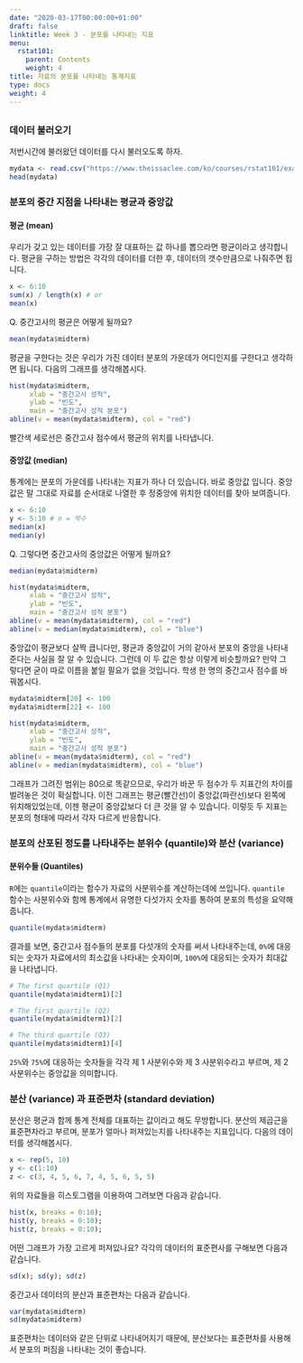 ```yaml
---
date: "2020-03-17T00:00:00+01:00"
draft: false
linktitle: Week 3 - 분포를 나타내는 지표
menu:
  rstat101:
    parent: Contents
    weight: 4
title: 자료의 분포를 나타내는 통계지표
type: docs
weight: 4
---
```


## 

### 데이터 불러오기

저번시간에 불러왔던 데이터를 다시 불러오도록 하자.

```r
mydata <- read.csv("https://www.theissaclee.com/ko/courses/rstat101/examscore.csv", header = TRUE)
head(mydata)
```


### 분포의 중간 지점을 나타내는 평균과 중앙값

#### 평균 (mean)

우리가 갖고 있는 데이터를 가장 잘 대표하는 값 하나를 뽑으라면 평균이라고 생각합니다. 평균을 구하는 방법은 각각의 데이터를 더한 후, 데이터의 갯수만큼으로 나줘주면 됩니다. 

```r
x <- 6:10
sum(x) / length(x) # or
mean(x)
```

Q. 중간고사의 평균은 어떻게 될까요?

```r
mean(mydata$midterm)
```

평균을 구한다는 것은 우리가 가진 데이터 분포의 가운데가 어디인지를 구한다고 생각하면 됩니다. 다음의 그래프를 생각해봅시다.

```r
hist(mydata$midterm,
     xlab = "중간고사 성적",
     ylab = "빈도",
     main = "중간고사 성적 분포")
abline(v = mean(mydata$midterm), col = "red")
```

빨간색 세로선은 중간고사 점수에서 평균의 위치를 나타냅니다.

#### 중앙값 (median)

통계에는 분포의 가운데를 나타내는 지표가 하나 더 있습니다. 바로 중앙값 입니다. 중앙값은 말 그대로 자료를 순서대로 나열한 후 정중앙에 위치한 데이터를 찾아 보여줍니다.

```r
x <- 6:10
y <- 5:10 # n = 짝수
median(x)
median(y)
```

Q. 그렇다면 중간고사의 중앙값은 어떻게 될까요?

```r
median(mydata$midterm)
```

```r
hist(mydata$midterm,
     xlab = "중간고사 성적",
     ylab = "빈도",
     main = "중간고사 성적 분포")
abline(v = mean(mydata$midterm), col = "red")
abline(v = median(mydata$midterm), col = "blue")
```

중앙값이 평균보다 살짝 큽니다만, 평균과 중앙값이 거의 같아서 분포의 중앙을 나타내 준다는 사실을 잘 알 수 있습니다. 그런데 이 두 값은 항상 이렇게 비슷할까요? 만약 그렇다면 굳이 따로 이름을 붙일 필요가 없을 것입니다. 학생 한 명의 중간고사 점수를 바꿔봅시다.

```r
mydata$midterm[20] <- 100
mydata$midterm[22] <- 100

hist(mydata$midterm,
     xlab = "중간고사 성적",
     ylab = "빈도",
     main = "중간고사 성적 분포")
abline(v = mean(mydata$midterm), col = "red")
abline(v = median(mydata$midterm), col = "blue")
```

그래프가 그려진 범위는 80으로 똑같으므로, 우리가 바꾼 두 점수가 두 지표간의 차이를 벌려놓은 것이 확실합니다. 이전 그래프는 평균(빨간선)이 중앙값(파란선)보다 왼쪽에 위치해있었는데, 이젠 평균이 중앙값보다 더 큰 것을 알 수 있습니다. 이렇듯 두 지표는 분포의 형태에 따라서 각자 다르게 반응합니다.

### 분포의 산포된 정도를 나타내주는 분위수 (quantile)와 분산 (variance)

#### 분위수들 (Quantiles)

`R`에는 `quantile`이라는 함수가 자료의 사분위수를 계산하는데에 쓰입니다. `quantile` 함수는 사분위수와 함께 통계에서 유명한 다섯가지 숫자를 통하여 분포의 특성을 요약해 줍니다.

```r
quantile(mydata$midterm)
```

결과를 보면, 중간고사 점수들의 분포를 다섯개의 숫자를 써서 나타내주는데, `0%`에 대응되는 숫자가 자료에서의 최소값을 나타내는 숫자이며, `100%`에 대응되는 숫자가 최대값을 나타냅니다.

```r
# The first quartile (Q1)
quantile(mydata$midterm1)[2]

# The first quartile (Q2)
quantile(mydata$midterm1)[2]

# The third quartile (Q3)
quantile(mydata$midterm1)[4]
```

`25%`와 `75%`에 대응하는 숫자들을 각각 제 1 사분위수와 제 3 사분위수라고 부르며, 제 2 사분위수는 중앙값을 의미합니다.

### 분산 (variance) 과 표준편차 (standard deviation)

분산은 평균과 함께 통계 전체를 대표하는 값이라고 해도 무방합니다. 분산의 제곱근을 표준편차라고 부르며, 분포가 얼마나 퍼져있는지를 나타내주는 지표입니다. 다음의 데이터를 생각해봅시다.

```r
x <- rep(5, 10)
y <- c(1:10)
z <- c(3, 4, 5, 6, 7, 4, 5, 6, 5, 5)
```

위의 자료들을 히스토그램을 이용하여 그려보면 다음과 같습니다.

```r
hist(x, breaks = 0:10);
hist(y, breaks = 0:10);
hist(z, breaks = 0:10);
```

어떤 그래프가 가장 고르게 퍼져있나요? 각각의 데이터의 표준편사를 구해보면 다음과 같습니다.

```r
sd(x); sd(y); sd(z)
```

중간고사 데이터의 분산과 표준편차는 다음과 같습니다.

```r
var(mydata$midterm)
sd(mydata$midterm)
```

표준편차는 데이터와 같은 단위로 나타내어지기 때문에, 분산보다는 표준편차를 사용해서 분포의 퍼짐을 나타내는 것이 좋습니다.
